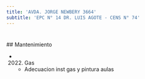 ```yaml
---
title: 'AVDA. JORGE NEWBERY 3664'
subtitle: 'EPC N° 14 DR. LUIS AGOTE - CENS N° 74'
---
```


#


 ## Mantenimiento

*  (2022) Gas 
    + Adecuacion inst gas y pintura aulas



